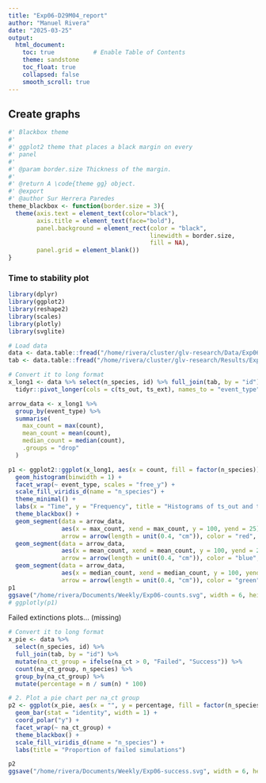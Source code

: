 ```yaml
---
title: "Exp06-D29M04_report"
author: "Manuel Rivera"
date: "2025-03-25"
output: 
  html_document:
    toc: true           # Enable Table of Contents
    theme: sandstone
    toc_float: true
    collapsed: false
    smooth_scroll: true
---
```


## Create graphs

```r
#' Blackbox theme
#' 
#' ggplot2 theme that places a black margin on every
#' panel
#'
#' @param border.size Thickness of the margin.
#'
#' @return A \code{theme gg} object.
#' @export
#' @author Sur Herrera Paredes
theme_blackbox <- function(border.size = 3){
  theme(axis.text = element_text(color="black"),
        axis.title = element_text(face="bold"),
        panel.background = element_rect(color = "black",
                                        linewidth = border.size,
                                        fill = NA),
        panel.grid = element_blank())
}
```

### Time to stability plot
```r
library(dplyr)
library(ggplot2)
library(reshape2)
library(scales)
library(plotly)
library(svglite)

# Load data
data <- data.table::fread("/home/rivera/cluster/glv-research/Data/Exp06-D29-Apr.tsv")
tab <- data.table::fread("/home/rivera/cluster/glv-research/Results/Exp06-D29-Apr/sims-summary.tsv")

# Convert it to long format
x_long1 <- data %>% select(n_species, id) %>% full_join(tab, by = "id") %>%
  tidyr::pivot_longer(cols = c(ts_out, ts_ext), names_to = "event_type", values_to = "count") 

arrow_data <- x_long1 %>%
  group_by(event_type) %>%
  summarise(
    max_count = max(count),
    mean_count = mean(count),
    median_count = median(count),
    .groups = "drop"
  )

p1 <- ggplot2::ggplot(x_long1, aes(x = count, fill = factor(n_species))) +
  geom_histogram(binwidth = 1) +
  facet_wrap(~ event_type, scales = "free_y") +
  scale_fill_viridis_d(name = "n_species") +
  theme_minimal() +
  labs(x = "Time", y = "Frequency", title = "Histograms of ts_out and ts_ext by n_species") +
  theme_blackbox() +
  geom_segment(data = arrow_data,
               aes(x = max_count, xend = max_count, y = 100, yend = 25),
               arrow = arrow(length = unit(0.4, "cm")), color = "red", inherit.aes = FALSE) +
  geom_segment(data = arrow_data,
               aes(x = mean_count, xend = mean_count, y = 100, yend = 25),
               arrow = arrow(length = unit(0.4, "cm")), color = "blue", inherit.aes = FALSE) +
  geom_segment(data = arrow_data,
               aes(x = median_count, xend = median_count, y = 100, yend = 25),
               arrow = arrow(length = unit(0.4, "cm")), color = "green", inherit.aes = FALSE)
p1
ggsave("/home/rivera/Documents/Weekly/Exp06-counts.svg", width = 6, height = 4)
# ggplotly(p1)

```

Failed extinctions plots... (missing)
```r

# Convert it to long format
x_pie <- data %>%
  select(n_species, id) %>%
  full_join(tab, by = "id") %>%
  mutate(na_ct_group = ifelse(na_ct > 0, "Failed", "Success")) %>%
  count(na_ct_group, n_species) %>%
  group_by(na_ct_group) %>%
  mutate(percentage = n / sum(n) * 100)

# 2. Plot a pie chart per na_ct group
p2 <- ggplot(x_pie, aes(x = "", y = percentage, fill = factor(n_species))) +
  geom_bar(stat = "identity", width = 1) +
  coord_polar("y") +
  facet_wrap(~ na_ct_group) + 
  theme_blackbox() +
  scale_fill_viridis_d(name = "n_species") +
  labs(title = "Proportion of failed simulations") 

p2
ggsave("/home/rivera/Documents/Weekly/Exp06-success.svg", width = 6, height = 4)
```


